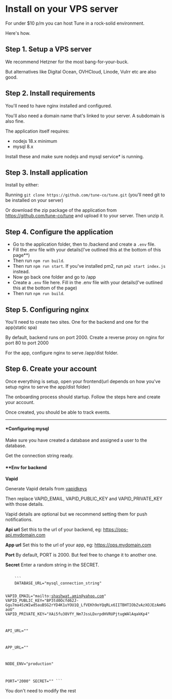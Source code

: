 
# Install on your VPS server

For under $10 p/m you can host Tune in a rock-solid environment.

Here's how.

## Step 1. Setup a VPS server

We recommend Hetzner for the most bang-for-your-buck.

But alternatives like Digital Ocean, OVHCloud, Linode, Vulrr etc are also good.

## Step 2. Install requirements

You'll need to have nginx installed and configured.

You'll also need a domain name that's linked to your server. A subdomain is also fine.

The application itself requires:

- nodejs 18.x minimum
- mysql 8.x

Install these and make sure nodejs and mysql service* is running.

## Step 3. Install application

Install by either:

Running `git clone https://github.com/tune-co/tune.git` (you'll need git to be installed on your server)

Or download the zip package of the application from https://github.com/tune-co/tune and upload it to your server. Then unzip it.

## Step 4. Configure the application

- Go to the application folder, then to /backend and create a `.env` file.
- Fill the .env file with your details(I've outlined this at the bottom of this page**)
- Then run `npm run build`.
- Then run `npm run start`. If you've installed pm2, run `pm2 start index.js` instead.
- Now go back one folder and go to /app
- Create a `.env` file here. Fill in the .env file with your details(I've outlined this at the bottom of the page)
- Then run `npm run build`.

## Step 5. Configuring nginx

You'll need to create two sites. One for the backend and one for the app(static spa)

By default, backend runs on port 2000. Create a reverse proxy on nginx for port 80 to port 2000

For the app, configure nginx to serve /app/dist folder.

## Step 6. Create your account

Once everything is setup, open your frontend(url depends on how you've setup nginx to serve the app/dist folder)

The onboarding process should startup. Follow the steps here and create your account.

Once created, you should be able to track events.

---

#### \*Configuring mysql

Make sure you have created a database and assigned a user to the database.

Get the connection string ready.

#### \*\*Env for backend

**Vapid**

Generate Vapid details from [vapidkeys](https://vapidkeys.com/)

Then replace VAPID_EMAIL, VAPID_PUBLIC_KEY and VAPID_PRIVATE_KEY with those details.

Vapid details are optional but we recommend setting them for push notifications.

**Api url**
Set this to the url of your backend, eg: https://ops-api.mydomain.com

**App url**
Set this to the url of your app, eg: https://ops.mydomain.com

**Port**
By default, PORT is 2000. But feel free to change it to another one.

**Secret**
Enter a random string in the SECRET.


<Code lang="bash" client:load>
	```
	DATABASE_URL="mysql_connection_string"

VAPID_EMAIL="mailto:shashwat.amin@yahoo.com"
VAPID_PUBLIC_KEY="BP3td0Ocfd62J-Ggu7ma4SzWIwd5auBSG2rYD4K1uYOU1Q_LfVEKh9oYQqRLx6IITBHTIObZvAzXOJEzAmRGaoU"
VAPID_PRIVATE_KEY="XAi5fu38VfY_Nm7JssLDxrpdHVRUPjtugWAlAqakKp4"

API_URL=""

APP_URL=""

NODE_ENV="production"

PORT="2000"
SECRET=""
	```
</Code>

You don't need to modify the rest
